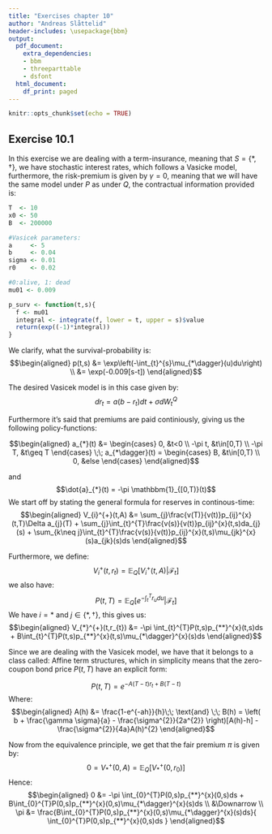 ```yaml
---
title: "Exercises chapter 10"
author: "Andreas Slåttelid"
header-includes: \usepackage{bbm}
output:
  pdf_document:
    extra_dependencies:
    - bbm
    - threeparttable
    - dsfont
  html_document:
    df_print: paged
---
```


```r
knitr::opts_chunk$set(echo = TRUE)
``` 


## Exercise 10.1 
In this exercise we are dealing with a term-insurance, meaning that $S = \{*,\dagger\}$, we have stochastic interest rates, which follows a Vasicke model, furthermore, the risk-premium is given by $\gamma = 0$, meaning that we will have the same model under $P$ as under $Q$, the contractual information provided is: 
```r
T  <- 10 
x0 <- 50 
B  <- 200000

#Vasicek parameters:
a     <- 5 
b     <- 0.04 
sigma <- 0.01 
r0    <- 0.02

#0:alive, 1: dead 
mu01 <- 0.009

p_surv <- function(t,s){
  f <- mu01
  integral <- integrate(f, lower = t, upper = s)$value
  return(exp((-1)*integral))
}
```
We clarify, what the survival-probability is: 
$$\begin{aligned}
p(t,s) &= \exp\left(-\int_{t}^{s}\mu_{*\dagger}(u)du\right) \\ 
&= \exp(-0.009[s-t])
\end{aligned}$$

The desired Vasicek model is in this case given by: 
$$
dr_{t} = a(b-r_{t})dt + \sigma dW_{t}^{Q}
$$


Furthermore it's said that premiums are paid continiously, giving us the following policy-functions: 

$$\begin{aligned}
a_{*}(t) &= 
\begin{cases}
0, &t<0 \\
-\pi t, &t\in[0,T) \\ 
-\pi T, &t\geq T
\end{cases}
\;\;
a_{*\dagger}(t) =
\begin{cases}
B, &t\in[0,T) \\ 
0, &else
\end{cases}
\end{aligned}$$

and 
$$\dot{a}_{*}(t) = -\pi \mathbbm{1}_{[0,T)}(t)$$
We start off by stating the general formula for reserves in continous-time: 
$$\begin{aligned}
V_{i}^{+}(t,A) &= 
\sum_{j}\frac{v(T)}{v(t)}p_{ij}^{x}(t,T)\Delta a_{j}(T) 
+ \sum_{j}\int_{t}^{T}\frac{v(s)}{v(t)}p_{ij}^{x}(t,s)da_{j}(s) 
+ \sum_{k\neq j}\int_{t}^{T}\frac{v(s)}{v(t)}p_{ij}^{x}(t,s)\mu_{jk}^{x}(s)a_{jk}(s)ds
\end{aligned}$$

Furthermore, we define: 
$$
V_{i}^{+}(t,r_{t}) = \mathbb{E}_{Q}[V_{i}^{+}(t,A)|\mathcal{F}_{t}]
$$
we also have: 
$$
P(t,T) = \mathbb{E}_{Q}[e^{-\int_{t}^{T}r_{u}du}|\mathcal{F}_{t}]
$$
We have $i = *$ and $j\in \{*,\dagger\}$, this gives us: 
$$\begin{aligned}
V_{*}^{+}(t,r_{t}) &= -\pi \int_{t}^{T}P(t,s)p_{**}^{x}(t,s)ds 
+ B\int_{t}^{T}P(t,s)p_{**}^{x}(t,s)\mu_{*\dagger}^{x}(s)ds
\end{aligned}$$

Since we are dealing with the Vasicek model, we have that it belongs to a class called: Affine term structures, which in simplicity means that the zero-coupon bond price $P(t,T)$ have an explicit form: 

$$
P(t,T) = e^{-A(T-t)r_{t} + B(T-t)}
$$
Where: 
$$\begin{aligned}
A(h) &= \frac{1-e^{-ah}}{h}\;\; \text{and} \;\; 
B(h) = \left(
b + \frac{\gamma \sigma}{a} - \frac{\sigma^{2}}{2a^{2}}
\right)[A(h)-h] - \frac{\sigma^{2}}{4a}A(h)^{2}
\end{aligned}$$

Now from the equivalence principle, we get that the fair premium $\pi$ is given by:
$$
0 = V_{*}^{+}(0,A) = \mathbb{E}_{Q}[V_{*}^{+}(0,r_{0})]
$$
Hence: 
$$\begin{aligned}
0 &= -\pi \int_{0}^{T}P(0,s)p_{**}^{x}(0,s)ds 
+ B\int_{0}^{T}P(0,s)p_{**}^{x}(0,s)\mu_{*\dagger}^{x}(s)ds \\ 
&\Downarrow \\ 
\pi &= \frac{B\int_{0}^{T}P(0,s)p_{**}^{x}(0,s)\mu_{*\dagger}^{x}(s)ds}{
\int_{0}^{T}P(0,s)p_{**}^{x}(0,s)ds
}
\end{aligned}$$






